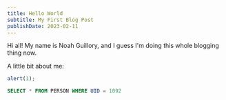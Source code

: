 ```yaml
---
title: Hello World
subtitle: My First Blog Post
publishDate: 2023-02-11
---
```


Hi all! My name is Noah Guillory, and I guess I'm doing this whole blogging thing now.

A little bit about me:

```js
alert(1);
```

```sql
SELECT * FROM PERSON WHERE UID = 1092
```
